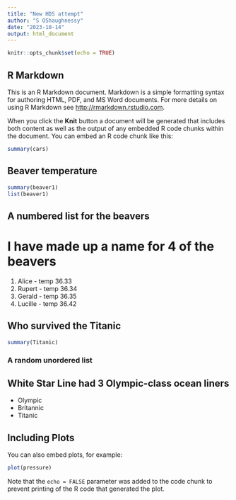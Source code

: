 ```yaml
---
title: "New HDS attempt"
author: "S OShaughnessy"
date: "2023-10-14"
output: html_document
---
```


```r
knitr::opts_chunk$set(echo = TRUE)
```

## R Markdown

This is an R Markdown document. Markdown is a simple formatting syntax for authoring HTML, PDF, and MS Word documents. For more details on using R Markdown see <http://rmarkdown.rstudio.com>.

When you click the **Knit** button a document will be generated that includes both content as well as the output of any embedded R code chunks within the document. You can embed an R code chunk like this:

```r
summary(cars)
```
## Beaver temperature
```r
summary(beaver1)
list(beaver1)
```
## A numbered list for the beavers
# I have made up a name for 4 of the beavers
 1. Alice - temp 36.33
 2. Rupert - temp 36.34
 3. Gerald - temp 36.35
 4. Lucille - temp 36.42
 
## Who survived the Titanic
```r
summary(Titanic)
```
### A random unordered list
## White Star Line had 3 Olympic-class ocean liners
 * Olympic
 * Britannic
 * Titanic
 
## Including Plots
You can also embed plots, for example:

```r
plot(pressure)
```

Note that the `echo = FALSE` parameter was added to the code chunk to prevent printing of the R code that generated the plot.
